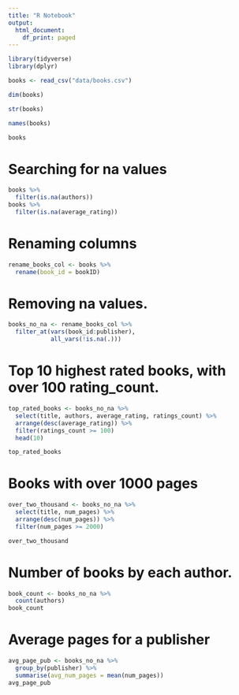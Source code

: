 ```yaml
---
title: "R Notebook"
output:
  html_document:
    df_print: paged
---
```

```r
library(tidyverse)
library(dplyr)
```

```r
books <- read_csv("data/books.csv")
```



```r
dim(books)
```

```r
str(books)
```

```r
names(books)
```

```r
books
```


# Searching for na values

```r
books %>% 
  filter(is.na(authors))
books %>%
  filter(is.na(average_rating))
```

# Renaming columns 

```r
rename_books_col <- books %>%
  rename(book_id = bookID)
```

# Removing na values.

```r
books_no_na <- rename_books_col %>%
  filter_at(vars(book_id:publisher),
            all_vars(!is.na(.)))

```

# Top 10 highest rated books, with over 100 rating_count.

```r
top_rated_books <- books_no_na %>%
  select(title, authors, average_rating, ratings_count) %>%
  arrange(desc(average_rating)) %>%
  filter(ratings_count >= 100)
  head(10)

top_rated_books
```

# Books with over 1000 pages 

```r
over_two_thousand <- books_no_na %>%
  select(title, num_pages) %>%
  arrange(desc(num_pages)) %>%
  filter(num_pages >= 2000)

over_two_thousand
```

# Number of books by each author.

```r
book_count <- books_no_na %>%
  count(authors)
book_count

```

# Average pages for a publisher

```r
avg_page_pub <- books_no_na %>%
  group_by(publisher) %>%
  summarise(avg_num_pages = mean(num_pages))
avg_page_pub
```



